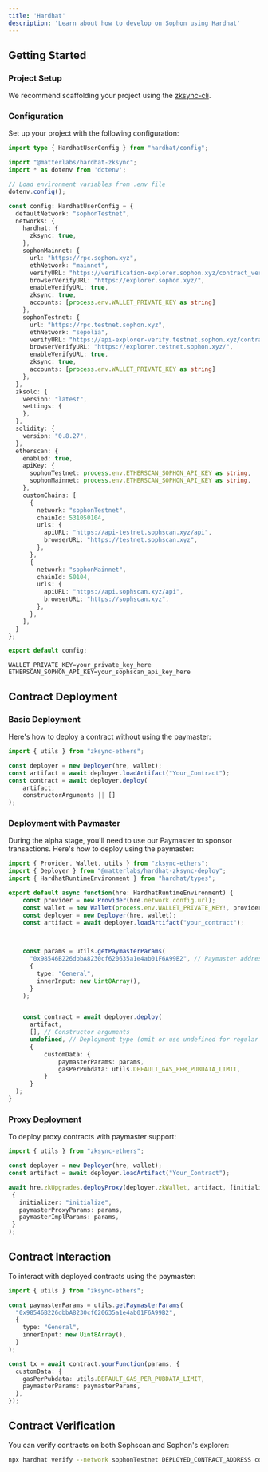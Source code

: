 ```yaml
---
title: 'Hardhat'
description: 'Learn about how to develop on Sophon using Hardhat'
---
```



## Getting Started

### Project Setup

We recommend scaffolding your project using the [zksync-cli](https://github.com/matter-labs/zksync-cli).

### Configuration

Set up your project with the following configuration:
<CodeGroup>

```typescript hardhat.config.ts
import type { HardhatUserConfig } from "hardhat/config";

import "@matterlabs/hardhat-zksync";
import * as dotenv from 'dotenv';

// Load environment variables from .env file
dotenv.config();

const config: HardhatUserConfig = {
  defaultNetwork: "sophonTestnet",
  networks: {
    hardhat: {
      zksync: true,
    },
    sophonMainnet: {
      url: "https://rpc.sophon.xyz",
      ethNetwork: "mainnet",
      verifyURL: "https://verification-explorer.sophon.xyz/contract_verification",
      browserVerifyURL: "https://explorer.sophon.xyz/",
      enableVerifyURL: true,
      zksync: true,
      accounts: [process.env.WALLET_PRIVATE_KEY as string]
    },
    sophonTestnet: {
      url: "https://rpc.testnet.sophon.xyz",
      ethNetwork: "sepolia",
      verifyURL: "https://api-explorer-verify.testnet.sophon.xyz/contract_verification",
      browserVerifyURL: "https://explorer.testnet.sophon.xyz/",
      enableVerifyURL: true,
      zksync: true,
      accounts: [process.env.WALLET_PRIVATE_KEY as string]
    },
  },
  zksolc: {
    version: "latest",
    settings: {
    },
  },
  solidity: {
    version: "0.8.27",
  },
  etherscan: {
    enabled: true,
    apiKey: {
      sophonTestnet: process.env.ETHERSCAN_SOPHON_API_KEY as string,
      sophonMainnet: process.env.ETHERSCAN_SOPHON_API_KEY as string,
    },
    customChains: [
      {
        network: "sophonTestnet",
        chainId: 531050104,
        urls: {
          apiURL: "https://api-testnet.sophscan.xyz/api",
          browserURL: "https://testnet.sophscan.xyz",
        },
      },
      {
        network: "sophonMainnet",
        chainId: 50104,
        urls: {
          apiURL: "https://api.sophscan.xyz/api",
          browserURL: "https://sophscan.xyz",
        },
      },
    ],
  }
};

export default config;
```
```env .env
WALLET_PRIVATE_KEY=your_private_key_here
ETHERSCAN_SOPHON_API_KEY=your_sophscan_api_key_here
```
</CodeGroup>


## Contract Deployment

### Basic Deployment

Here's how to deploy a contract without using the paymaster:

```typescript
import { utils } from "zksync-ethers";

const deployer = new Deployer(hre, wallet);
const artifact = await deployer.loadArtifact("Your_Contract");
const contract = await deployer.deploy(
    artifact,
    constructorArguments || []
);
```

### Deployment with Paymaster

During the alpha stage, you'll need to use our Paymaster to sponsor transactions. Here's how to deploy using the paymaster:

```typescript
import { Provider, Wallet, utils } from "zksync-ethers";
import { Deployer } from "@matterlabs/hardhat-zksync-deploy";
import { HardhatRuntimeEnvironment } from "hardhat/types";

export default async function(hre: HardhatRuntimeEnvironment) {
    const provider = new Provider(hre.network.config.url);
    const wallet = new Wallet(process.env.WALLET_PRIVATE_KEY!, provider);
    const deployer = new Deployer(hre, wallet);
    const artifact = await deployer.loadArtifact("your_contract");

 

    const params = utils.getPaymasterParams(
      "0x98546B226dbbA8230cf620635a1e4ab01F6A99B2", // Paymaster address
      {
        type: "General",
        innerInput: new Uint8Array(),
      }
    );


    const contract = await deployer.deploy(
      artifact,
      [], // Constructor arguments
      undefined, // Deployment type (omit or use undefined for regular contract deployment)
      {
          customData: {
              paymasterParams: params,
              gasPerPubdata: utils.DEFAULT_GAS_PER_PUBDATA_LIMIT,
          }
      }
  );
}
```

### Proxy Deployment

To deploy proxy contracts with paymaster support:

```typescript
import { utils } from "zksync-ethers";

const deployer = new Deployer(hre, wallet);
const artifact = await deployer.loadArtifact("Your_Contract");

await hre.zkUpgrades.deployProxy(deployer.zkWallet, artifact, [initializerArgs], 
 {
   initializer: "initialize",
   paymasterProxyParams: params,
   paymasterImplParams: params,
 }
);
```

## Contract Interaction

To interact with deployed contracts using the paymaster:

```typescript
import { utils } from "zksync-ethers";

const paymasterParams = utils.getPaymasterParams(
  "0x98546B226dbbA8230cf620635a1e4ab01F6A99B2",
  {
    type: "General",
    innerInput: new Uint8Array(),
  }
);

const tx = await contract.yourFunction(params, {
  customData: {
    gasPerPubdata: utils.DEFAULT_GAS_PER_PUBDATA_LIMIT,
    paymasterParams: paymasterParams,
  },
});
```

## Contract Verification

You can verify contracts on both Sophscan and Sophon's explorer:

```bash
npx hardhat verify --network sophonTestnet DEPLOYED_CONTRACT_ADDRESS constructor_arguments
```
